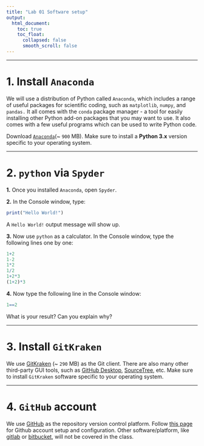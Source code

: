 ---
title: "Lab 01 Software setup"
output:
  html_document:
    toc: true
    toc_float:
      collapsed: false
      smooth_scroll: false
---

***

# 1. Install `Anaconda`

We will use a distribution of Python called `Anaconda`, which includes a range of useful packages for scientific coding, such as `matplotlib`, `numpy`, and `pandas.` It all comes with the `conda` package manager - a tool for easily installing other Python add-on packages that you may want to use. It also comes with a few useful programs which can be used to write Python code.

Download [`Anaconda`](https://www.anaconda.com/products/individual)(~ `900` MB). Make sure to install a **Python 3.x** version specific to your operating system.

***

# 2. `python` via `Spyder`

**1.** Once you installed `Anaconda`, open `Spyder`.

**2.** In the Console window, type: 

```{r, eval=F}
print("Hello World!")
```

A `Hello World!` output message will show up. 

**3.** Now use `python` as a calculator. In the Console window, type the following lines one by one: 

```{r, eval=F}
1+2
1-2
1*2
1/2
1+2*3
(1+2)*3
```

**4.** Now type the following line in the Console window: 
```{r, eval=F}
1==2
```

What is your result? Can you explain why?

***

# 3. Install `GitKraken`

We use [GitKraken](https://www.gitkraken.com/git-client) (~ `290` MB) as the Git client. There are also many other third-party GUI tools, such as [GitHub Desktop](https://desktop.github.com/), [SourceTree](https://www.sourcetreeapp.com/), etc. Make sure to install `GitKraken` software specific to your operating system.

***

# 4. `GitHub` account

We use [GitHub](https://github.com) as the repository version control platform. Follow [this page](https://git-scm.com/book/en/v2/GitHub-Account-Setup-and-Configuration) for Github account setup and configuration. Other software/platform, like [gitlab](https://about.gitlab.com) or [bitbucket](https://bitbucket.org), will not be covered in the class. 
